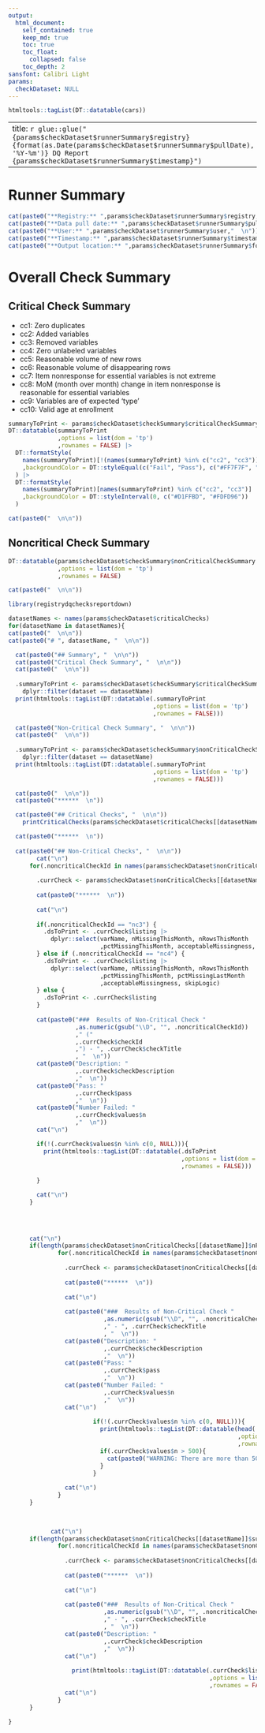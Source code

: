 ```yaml
---
output:
  html_document:
    self_contained: true
    keep_md: true
    toc: true
    toc_float:
      collapsed: false
    toc_depth: 2
sansfont: Calibri Light
params:
  checkDataset: NULL
---
```


```r
htmltools::tagList(DT::datatable(cars))
```

---
title: `r glue::glue("{params$checkDataset$runnerSummary$registry} {format(as.Date(params$checkDataset$runnerSummary$pullDate), '%Y-%m')} DQ Report {params$checkDataset$runnerSummary$timestamp}")`
---

# Runner Summary

```r
cat(paste0("**Registry:** ",params$checkDataset$runnerSummary$registry,"  \n"))
cat(paste0("**Data pull date:** ",params$checkDataset$runnerSummary$pullDate,"  \n"))
cat(paste0("**User:** ",params$checkDataset$runnerSummary$user,"  \n"))
cat(paste0("**Timestamp:** ",params$checkDataset$runnerSummary$timestamp,"  \n"))
cat(paste0("**Output location:** ",params$checkDataset$runnerSummary$folderLoc,"  \n"))
```

# Overall Check Summary

## Critical Check Summary

* cc1: Zero duplicates
* cc2: Added variables
* cc3: Removed variables
* cc4: Zero unlabeled variables
* cc5: Reasonable volume of new rows
* cc6: Reasonable volume of disappearing rows
* cc7: Item nonresponse for essential variables is not extreme
* cc8: MoM (month over month) change in item nonresponse is reasonable for essential variables
* cc9: Variables are of expected ‘type’
* cc10: Valid age at enrollment

```r
summaryToPrint <- params$checkDataset$checkSummary$criticalCheckSummary
DT::datatable(summaryToPrint
              ,options = list(dom = 'tp')
              ,rownames = FALSE) |>
  DT::formatStyle(
    names(summaryToPrint)[!(names(summaryToPrint) %in% c("cc2", "cc3"))]
    ,backgroundColor = DT::styleEqual(c("Fail", "Pass"), c("#FF7F7F", "#D1FFBD"))
  ) |>
  DT::formatStyle(
    names(summaryToPrint)[names(summaryToPrint) %in% c("cc2", "cc3")]
    ,backgroundColor = DT::styleInterval(0, c("#D1FFBD", "#FDFD96"))
  )

cat(paste0("  \n\n"))
```

## Noncritical Check Summary

```r
DT::datatable(params$checkDataset$checkSummary$nonCriticalCheckSummary
              ,options = list(dom = 'tp')
              ,rownames = FALSE)

cat(paste0("  \n\n"))

```

```r
library(registrydqchecksreportdown)

datasetNames <- names(params$checkDataset$criticalChecks)
for(datasetName in datasetNames){
cat(paste0("  \n\n"))
cat(paste0("# ", datasetName, "  \n\n"))

  cat(paste0("## Summary", "  \n\n"))
  cat(paste0("Critical Check Summary", "  \n\n"))
  cat(paste0("  \n\n"))
  
  .summaryToPrint <- params$checkDataset$checkSummary$criticalCheckSummary |>
    dplyr::filter(dataset == datasetName)
  print(htmltools::tagList(DT::datatable(.summaryToPrint
                                         ,options = list(dom = 'tp')
                                         ,rownames = FALSE)))

  cat(paste0("Non-Critical Check Summary", "  \n\n"))
  cat(paste0("  \n\n"))
  
  .summaryToPrint <- params$checkDataset$checkSummary$nonCriticalCheckSummary |>
    dplyr::filter(dataset == datasetName)
  print(htmltools::tagList(DT::datatable(.summaryToPrint
                                         ,options = list(dom = 'tp')
                                         ,rownames = FALSE)))

  cat(paste0("  \n\n"))
  cat(paste0("******  \n"))

  cat(paste0("## Critical Checks", "  \n\n"))
    printCriticalChecks(params$checkDataset$criticalChecks[[datasetName]])

  cat(paste0("******  \n"))
    
  cat(paste0("## Non-Critical Checks", "  \n\n"))
        cat("\n")
      for(.noncriticalCheckId in names(params$checkDataset$nonCriticalChecks[[datasetName]]$codebookChecks)){
        
        .currCheck <- params$checkDataset$nonCriticalChecks[[datasetName]]$codebookChecks[[.noncriticalCheckId]]
        
        cat(paste0("******  \n"))
        
        cat("\n")
        
        if(.noncriticalCheckId == "nc3") {
          .dsToPrint <- .currCheck$listing |>
            dplyr::select(varName, nMissingThisMonth, nRowsThisMonth
                          ,pctMissingThisMonth, acceptableMissingness, skipLogic)
        } else if (.noncriticalCheckId == "nc4") {
          .dsToPrint <- .currCheck$listing |>
            dplyr::select(varName, nMissingThisMonth, nRowsThisMonth
                          ,pctMissingThisMonth, pctMissingLastMonth
                          ,acceptableMissingness, skipLogic)
        } else {
          .dsToPrint <- .currCheck$listing
        }
    
        cat(paste0("###  Results of Non-Critical Check "
                   ,as.numeric(gsub("\\D", "", .noncriticalCheckId))
                   ," ("
                   ,.currCheck$checkId
                   ,") - ", .currCheck$checkTitle
                   , "  \n"))
        cat(paste0("Description: "
                   ,.currCheck$checkDescription
                   ,"  \n"))
        cat(paste0("Pass: "
                   ,.currCheck$pass
                   ,"  \n"))
        cat(paste0("Number Failed: "
                   ,.currCheck$values$n
                   ,"  \n"))
        cat("\n")

        if(!(.currCheck$values$n %in% c(0, NULL))){
          print(htmltools::tagList(DT::datatable(.dsToPrint
                                                 ,options = list(dom = 'tp')
                                                 ,rownames = FALSE)))
          
        }

        cat("\n")
      }

        
        
        
      cat("\n")
      if(length(params$checkDataset$nonCriticalChecks[[datasetName]]$nPctList) > 0){
              for(.noncriticalCheckId in names(params$checkDataset$nonCriticalChecks[[datasetName]]$nPctList)){
        
                .currCheck <- params$checkDataset$nonCriticalChecks[[datasetName]]$nPctList[[.noncriticalCheckId]]
                
                cat(paste0("******  \n"))
                
                cat("\n")
            
                cat(paste0("###  Results of Non-Critical Check "
                           ,as.numeric(gsub("\\D", "", .noncriticalCheckId))
                           ," - ", .currCheck$checkTitle
                           , "  \n"))
                cat(paste0("Description: "
                           ,.currCheck$checkDescription
                           ,"  \n"))
                cat(paste0("Pass: "
                           ,.currCheck$pass
                           ,"  \n"))
                cat(paste0("Number Failed: "
                           ,.currCheck$values$n
                           ,"  \n"))
                cat("\n")
            
                        if(!(.currCheck$values$n %in% c(0, NULL))){
                          print(htmltools::tagList(DT::datatable(head(.currCheck$listing, n = 500)
                                                                 ,options = list(dom = 'tp')
                                                                 ,rownames = FALSE)))
                          if(.currCheck$values$n > 500){
                            cat(paste0("WARNING: There are more than 500 observations - please check the Excel listing for the full list\n\n"))
                          }
                        }
        
                cat("\n")
              }
      }

      
      
            cat("\n")
      if(length(params$checkDataset$nonCriticalChecks[[datasetName]]$summaryStats) > 0){
              for(.noncriticalCheckId in names(params$checkDataset$nonCriticalChecks[[datasetName]]$summaryStats)){
        
                .currCheck <- params$checkDataset$nonCriticalChecks[[datasetName]]$summaryStats[[.noncriticalCheckId]]
                
                cat(paste0("******  \n"))
                
                cat("\n")
            
                cat(paste0("###  Results of Non-Critical Check "
                           ,as.numeric(gsub("\\D", "", .noncriticalCheckId))
                           ," - ", .currCheck$checkTitle
                           , "  \n"))
                cat(paste0("Description: "
                           ,.currCheck$checkDescription
                           ,"  \n"))
                cat("\n")
            
                  print(htmltools::tagList(DT::datatable(.currCheck$listing
                                                         ,options = list(dom = 'tp',pageLength = 1000)
                                                         ,rownames = FALSE)))
                cat("\n")
              }
      }

}
```
